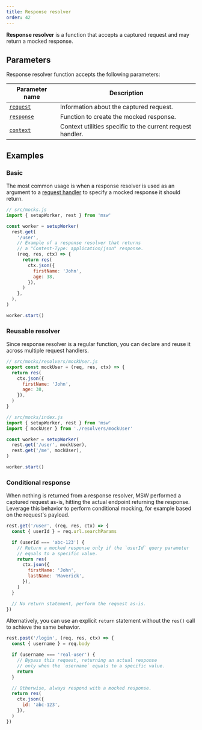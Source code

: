 ```yaml
---
title: Response resolver
order: 42
---
```


**Response resolver** is a function that accepts a captured request and may return a mocked response.

## Parameters

Response resolver function accepts the following parameters:

| Parameter name                   | Description                                                |
| -------------------------------- | ---------------------------------------------------------- |
| [`request`](/docs/api/request)   | Information about the captured request.                    |
| [`response`](/docs/api/response) | Function to create the mocked response.                    |
| [`context`](/docs/api/context)   | Context utilities specific to the current request handler. |

## Examples

### Basic

The most common usage is when a response resolver is used as an argument to a [request handler](/docs/basics/request-handler) to specify a mocked response it should return.

```js showLineNumbers focusedLines=7-15
// src/mocks.js
import { setupWorker, rest } from 'msw'

const worker = setupWorker(
  rest.get(
    '/user',
    // Example of a response resolver that returns
    // a "Content-Type: application/json" response.
    (req, res, ctx) => {
      return res(
        ctx.json({
          firstName: 'John',
          age: 38,
        }),
      )
    },
  ),
)

worker.start()
```

### Reusable resolver

Since response resolver is a regular function, you can declare and reuse it across multiple request handlers.

```js showLineNumbers
// src/mocks/resolvers/mockUser.js
export const mockUser = (req, res, ctx) => {
  return res(
    ctx.json({
      firstName: 'John',
      age: 38,
    }),
  )
}
```

```js showLineNumbers focusedLines=3,6-7
// src/mocks/index.js
import { setupWorker, rest } from 'msw'
import { mockUser } from './resolvers/mockUser'

const worker = setupWorker(
  rest.get('/user', mockUser),
  rest.get('/me', mockUser),
)

worker.start()
```

### Conditional response

When nothing is returned from a response resolver, MSW performed a captured request as-is, hitting the actual endpoint returning the response. Leverage this behavior to perform conditional mocking, for example based on the request's payload.

```js showLineNumbers focusedLines=7,15
rest.get('/user', (req, res, ctx) => {
  const { userId } = req.url.searchParams

  if (userId === 'abc-123') {
    // Return a mocked response only if the `userId` query parameter
    // equals to a specific value.
    return res(
      ctx.json({
        firstName: 'John',
        lastName: 'Maverick',
      }),
    )
  }

  // No return statement, perform the request as-is.
})
```

Alternatively, you can use an explicit `return` statement without the `res()` call to achieve the same behavior.

```js showLineNumbers
rest.post('/login', (req, res, ctx) => {
  const { username } = req.body

  if (username === 'real-user') {
    // Bypass this request, returning an actual response
    // only when the `username` equals to a specific value.
    return
  }

  // Otherwise, always respond with a mocked response.
  return res(
    ctx.json({
      id: 'abc-123',
    }),
  )
})
```
